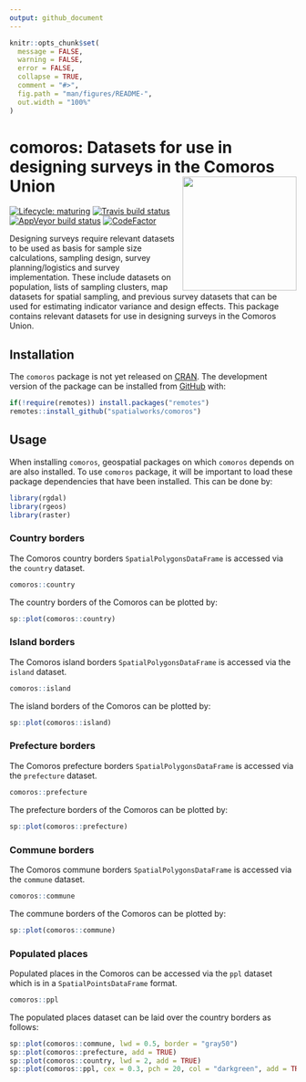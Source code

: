 ```yaml
---
output: github_document
---
```


<!-- README.md is generated from README.Rmd. Please edit that file -->

```r
knitr::opts_chunk$set(
  message = FALSE,
  warning = FALSE,
  error = FALSE,
  collapse = TRUE,
  comment = "#>",
  fig.path = "man/figures/README-",
  out.width = "100%"
)
```

# comoros: Datasets for use in designing surveys in the Comoros Union <img src="https://www.cia.gov/library/publications/the-world-factbook/attachments/flags/CN-flag.gif" width="200px" align="right" /> 

<!-- badges: start -->
[![Lifecycle: maturing](https://img.shields.io/badge/lifecycle-maturing-blue.svg)](https://www.tidyverse.org/lifecycle/#maturing)
[![Travis build status](https://travis-ci.org/spatialworks/comoros.svg?branch=master)](https://travis-ci.org/spatialworks/comoros)
[![AppVeyor build status](https://ci.appveyor.com/api/projects/status/github/spatialworks/comoros?branch=master&svg=true)](https://ci.appveyor.com/project/spatialworks/comoros)
[![CodeFactor](https://www.codefactor.io/repository/github/spatialworks/comoros/badge)](https://www.codefactor.io/repository/github/spatialworks/comoros)
<!-- badges: end -->

Designing surveys require relevant datasets to be used as basis for sample size calculations, sampling design, survey planning/logistics and survey implementation. These include datasets on population, lists of sampling clusters, map datasets for spatial sampling, and previous survey datasets that can be used for estimating indicator variance and design effects. This package contains relevant datasets for use in designing surveys in the Comoros Union.

## Installation

The `comoros` package is not yet released on [CRAN](https://CRAN.R-project.org). The development version of the package can be installed from [GitHub](https://github.com/) with:

```r
if(!require(remotes)) install.packages("remotes")
remotes::install_github("spatialworks/comoros")
```

## Usage

When installing `comoros`, geospatial packages on which `comoros` depends on are also installed. To use `comoros` package, it will be important to load these package dependencies that have been installed. This can be done by:

```r
library(rgdal)
library(rgeos)
library(raster)
```

### Country borders

The Comoros country borders `SpatialPolygonsDataFrame` is accessed via the `country` dataset.

```r
comoros::country
```

The country borders of the Comoros can be plotted by:

```r
sp::plot(comoros::country)
```

### Island borders

The Comoros island borders `SpatialPolygonsDataFrame` is accessed via the `island` dataset.

```r
comoros::island
```

The island borders of the Comoros can be plotted by:

```r
sp::plot(comoros::island)
```

### Prefecture borders

The Comoros prefecture borders `SpatialPolygonsDataFrame` is accessed via the `prefecture` dataset.

```r
comoros::prefecture
```

The prefecture borders of the Comoros can be plotted by:

```r
sp::plot(comoros::prefecture)
```

### Commune borders

The Comoros commune borders `SpatialPolygonsDataFrame` is accessed via the `commune` dataset.

```r
comoros::commune
```

The commune borders of the Comoros can be plotted by:

```r
sp::plot(comoros::commune)
```

### Populated places

Populated places in the Comoros can be accessed via the `ppl` dataset which is in a `SpatialPointsDataFrame` format.

```r
comoros::ppl
```

The populated places dataset can be laid over the country borders as follows:

```r
sp::plot(comoros::commune, lwd = 0.5, border = "gray50")
sp::plot(comoros::prefecture, add = TRUE)
sp::plot(comoros::country, lwd = 2, add = TRUE)
sp::plot(comoros::ppl, cex = 0.3, pch = 20, col = "darkgreen", add = TRUE)
```

